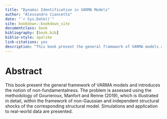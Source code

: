 ```yaml
---
title: "Dynamic Identification in VARMA Models"
author: "Alessandro Ciancetta"
date: "`r Sys.Date()`"
site: bookdown::bookdown_site
documentclass: book
bibliography: [book.bib]
biblio-style: apalike
link-citations: yes
description: "This book present the general framework of VARMA models and introduces the notion of non-fundamentalness. The problem is assessed using the methodology of Gourieroux, Manfort and Renne (2019), which is illustrated in detail, within the framework of non-Gaussian and independent structural shocks of the corresponding structural model. Simulations and application to real-world data are presented."
---
```


# Abstract {-}

This book present the general framework of VARMA models and introduces the notion of non-fundamentalness. The problem is assessed using the methodology of Gourieroux, Manfort and Renne (2019), which is illustrated in detail, within the framework of non-Gaussian and independent structural shocks of the corresponding structural model. Simulations and application to real-world data are presented.